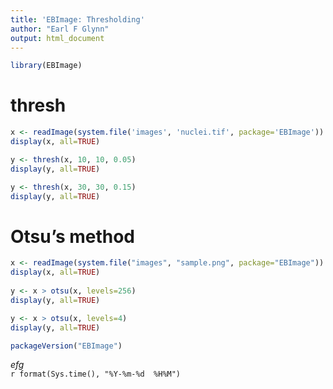 ```yaml
---
title: 'EBImage: Thresholding'
author: "Earl F Glynn"
output: html_document
---
```



```r
library(EBImage)
```

# thresh

```r
x <- readImage(system.file('images', 'nuclei.tif', package='EBImage'))
display(x, all=TRUE)

y <- thresh(x, 10, 10, 0.05)
display(y, all=TRUE)

y <- thresh(x, 30, 30, 0.15)
display(y, all=TRUE)
```


# Otsu's method

```r
x <- readImage(system.file("images", "sample.png", package="EBImage"))
display(x, all=TRUE)
  
y <- x > otsu(x, levels=256)
display(y, all=TRUE)

y <- x > otsu(x, levels=4)
display(y, all=TRUE)
```


```r
packageVersion("EBImage")
```

*efg*  
`r format(Sys.time(), "%Y-%m-%d  %H%M")`  